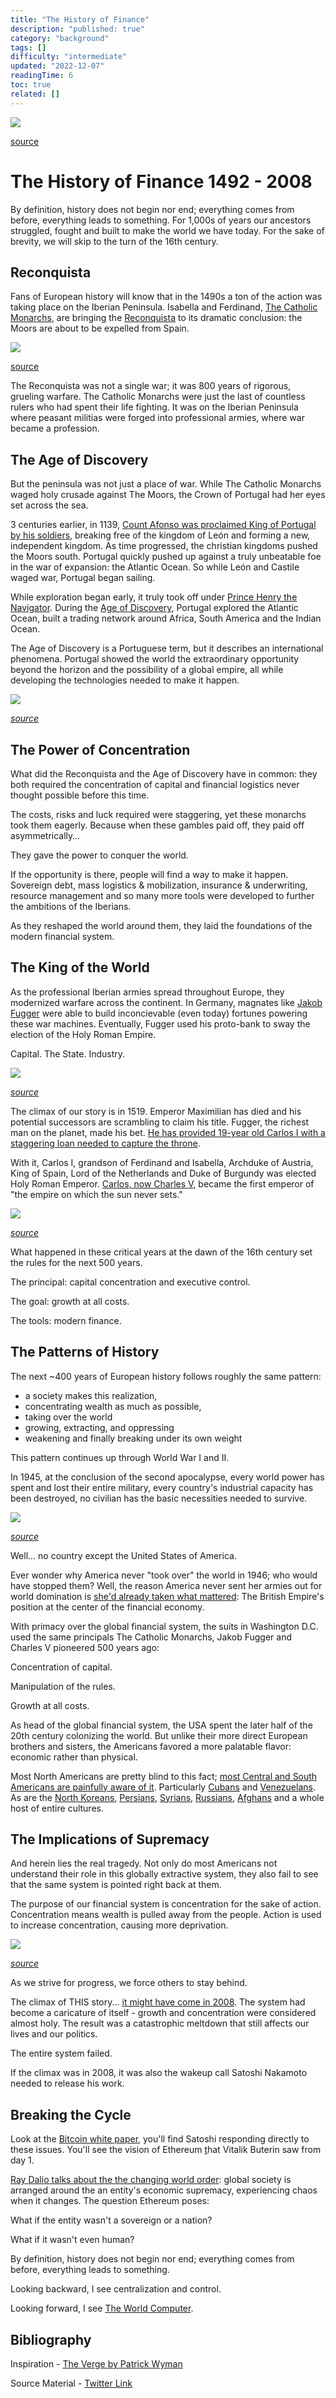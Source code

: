 ```yaml
---
title: "The History of Finance"
description: "published: true"
category: "background"
tags: []
difficulty: "intermediate"
updated: "2022-12-07"
readingTime: 6
toc: true
related: []
---
```


![](/images/history-finance-banner.jpeg)

[source](https://commons.wikimedia.org/wiki/File:Fran%C3%A7ois_Duchatel_-_Charles_V_after_his_abdication_embarking_on_a_ship_bound_for_Spain_in_the_port_of_Vlissingen,_Zeeland.jpg)

# The History of Finance 1492 - 2008 

By definition, history does not begin nor end; everything comes from before, everything leads to something. For 1,000s of years our ancestors struggled, fought and built to make the world we have today. For the sake of brevity, we will skip to the turn of the 16th century.

## Reconquista

Fans of European history will know that in the 1490s a ton of the action was taking place on the Iberian Peninsula. Isabella and Ferdinand, [The Catholic Monarchs](https://en.wikipedia.org/wiki/Catholic_Monarchs_of_Spain), are bringing the [Reconquista](https://en.wikipedia.org/wiki/Reconquista) to its dramatic conclusion: the Moors are about to be expelled from Spain.

![](/images/history-finance-reconquista.png)

[source](https://commons.wikimedia.org/wiki/File:Reconquista_%28914-1492%29.svg)

The Reconquista was not a single war; it was 800 years of rigorous, grueling warfare. The Catholic Monarchs were just the last of countless rulers who had spent their life fighting. It was on the Iberian Peninsula where peasant militias were forged into professional armies, where war became a profession.

## The Age of Discovery

But the peninsula was not just a place of war. While The Catholic Monarchs waged holy crusade against The Moors, the Crown of Portugal had her eyes set across the sea.

3 centuries earlier, in 1139, [Count Afonso was proclaimed King of Portugal by his soldiers](https://en.wikipedia.org/wiki/Battle_of_Ourique), breaking free of the kingdom of León and forming a new, independent kingdom. As time progressed, the christian kingdoms pushed the Moors south. Portugal quickly pushed up against a truly unbeatable foe in the war of expansion: the Atlantic Ocean. So while León and Castile waged war, Portugal began sailing.

While exploration began early, it truly took off under [Prince Henry the Navigator](https://en.wikipedia.org/wiki/Prince_Henry_the_Navigator). During the [Age of Discovery](https://en.wikipedia.org/wiki/Age_of_Discovery), Portugal explored the Atlantic Ocean, built a trading network around Africa, South America and the Indian Ocean.

The Age of Discovery is a Portuguese term, but it describes an international phenomena. Portugal showed the world the extraordinary opportunity beyond the horizon and the possibility of a global empire, all while developing the technologies needed to make it happen.

![](/images/history-finance-discovery.jpg)

[*source*](https://www.studentsofhistory.com/routes-of-famous-european-explorers)

## The Power of Concentration

What did the Reconquista and the Age of Discovery have in common: they both required the concentration of capital and financial logistics never thought possible before this time.

The costs, risks and luck required were staggering, yet these monarchs took them eagerly. Because when these gambles paid off, they paid off asymmetrically…

They gave the power to conquer the world.

If the opportunity is there, people will find a way to make it happen. Sovereign debt, mass logistics & mobilization, insurance & underwriting, resource management and so many more tools were developed to further the ambitions of the Iberians.

As they reshaped the world around them, they laid the foundations of the modern financial system.

## The King of the World

As the professional Iberian armies spread throughout Europe, they modernized warfare across the continent. In Germany, magnates like [Jakob Fugger](https://en.wikipedia.org/wiki/Jakob_Fugger) were able to build inconcievable (even today) fortunes powering these war machines. Eventually, Fugger used his proto-bank to sway the election of the Holy Roman Empire.

Capital. The State. Industry.

![](/images/history-finance-fugger.jpg)

[*source*](https://commons.wikimedia.org/wiki/File:Anton_Fugger_burning_the_debenture_bonds_of_Charles_V_in_1535_by_Carl_Ludwig_Friedrich_Becker.jpg)

The climax of our story is in 1519. Emperor Maximilian has died and his potential successors are scrambling to claim his title. Fugger, the richest man on the planet, made his bet. [He has provided 19-year old Carlos I with a staggering loan needed to capture the throne](https://www.emperorcharlesv.com/charles-v-fugger-family/).

With it, Carlos I, grandson of Ferdinand and Isabella, Archduke of Austria, King of Spain, Lord of the Netherlands and Duke of Burgundy was elected Holy Roman Emperor. [Carlos, now Charles V](https://en.wikipedia.org/wiki/Charles_V,_Holy_Roman_Emperor), became the first emperor of "the empire on which the sun never sets."

![](/images/history-finance-spanish-empire.png)

[*source*](https://upload.wikimedia.org/wikipedia/commons/e/e4/Spanish_Empire-World_Map.png)

What happened in these critical years at the dawn of the 16th century set the rules for the next 500 years.

The principal: capital concentration and executive control.

The goal: growth at all costs.

The tools: modern finance.

## The Patterns of History

The next ~400 years of European history follows roughly the same pattern:

*   a society makes this realization,
*   concentrating wealth as much as possible,
*   taking over the world
*   growing, extracting, and oppressing
*   weakening and finally breaking under its own weight

This pattern continues up through World War I and II.

In 1945, at the conclusion of the second apocalypse, every world power has spent and lost their entire military, every country's industrial capacity has been destroyed, no civilian has the basic necessities needed to survive.

![](/images/history-finance-wwii.jpg.webp)

[*source*](https://www.bbc.com/news/uk-34467543)

Well... no country except the United States of America.

Ever wonder why America never "took over" the world in 1946; who would have stopped them? Well, the reason America never sent her armies out for world domination is [she'd already taken what mattered](https://en.wikipedia.org/wiki/Lend-Lease): The British Empire's position at the center of the financial economy.

With primacy over the global financial system, the suits in Washington D.C. used the same principals The Catholic Monarchs, Jakob Fugger and Charles V pioneered 500 years ago:

Concentration of capital.

Manipulation of the rules.

Growth at all costs.

As head of the global financial system, the USA spent the later half of the 20th century colonizing the world. But unlike their more direct European brothers and sisters, the Americans favored a more palatable flavor: economic rather than physical.

Most North Americans are pretty blind to this fact; [most Central and South Americans are painfully aware of it](https://en.wikipedia.org/wiki/United_States_involvement_in_regime_change_in_Latin_America). Particularly [Cubans](https://en.wikipedia.org/wiki/Cuba%E2%80%93United_States_relations) and [Venezuelans](https://en.wikipedia.org/wiki/United_States%E2%80%93Venezuela_relations). As are the [North Koreans](https://en.wikipedia.org/wiki/North_Korea%E2%80%93United_States_relations), [Persians](https://en.wikipedia.org/wiki/Iran%E2%80%93United_States_relations), [Syrians](https://en.wikipedia.org/wiki/Syria%E2%80%93United_States_relations), [Russians](https://en.wikipedia.org/wiki/Russia%E2%80%93United_States_relations), [Afghans](https://en.wikipedia.org/wiki/War_in_Afghanistan_\(2001%E2%80%932021\)) and a whole host of entire cultures.

## The Implications of Supremacy

And herein lies the real tragedy. Not only do most Americans not understand their role in this globally extractive system, they also fail to see that the same system is pointed right back at them.

The purpose of our financial system is concentration for the sake of action. Concentration means wealth is pulled away from the people. Action is used to increase concentration, causing more deprivation.

![](/images/history-finance-inequality.jpeg)

[*source*](https://wir2018.wid.world/)

As we strive for progress, we force others to stay behind.

The climax of THIS story... [it might have come in 2008](https://en.wikipedia.org/wiki/Financial_crisis_of_2007%E2%80%932008). The system had become a caricature of itself - growth and concentration were considered almost holy. The result was a catastrophic meltdown that still affects our lives and our politics.

The entire system failed.

If the climax was in 2008, it was also the wakeup call Satoshi Nakamoto needed to release his work.

## Breaking the Cycle

Look at the [Bitcoin white paper](https://bitcoin.org/bitcoin.pdf), you'll find Satoshi responding directly to these issues. You'll see the vision of Ethereum [t](https://twitter.com/ethereum)hat Vitalik Buterin saw from day 1.

[Ray Dalio talks about the the changing world order](https://www.youtube.com/watch?v=xguam0TKMw8): global society is arranged around the an entity's economic supremacy, experiencing chaos when it changes. The question Ethereum poses:

What if the entity wasn't a sovereign or a nation?

What if it wasn't even human?

By definition, history does not begin nor end; everything comes from before, everything leads to something.

Looking backward, I see centralization and control.

Looking forward, I see [The World Computer](https://ethereum.org/en/).

## Bibliography

Inspiration - [The Verge by Patrick Wyman](https://www.amazon.com/Verge-Reformation-Renaissance-Forty-Years-ebook/dp/B08P1MF813)

Source Material - [Twitter Link](https://twitter.com/logarithmicrex/status/1555762199016062982)

